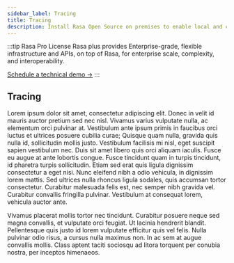 ```yaml
---
sidebar_label: Tracing
title: Tracing
description: Install Rasa Open Source on premises to enable local and customizable Natural Language Understanding and Dialogue Management.
---
```


:::tip Rasa Pro License
Rasa plus provides Enterprise-grade, flexible infrastructure and APIs, on top of Rasa, for enterprise scale, complexity, and interoperability.

[Schedule a technical demo ->](https://info.rasa.com/rasa-technical-demo)
:::



## Tracing

Lorem ipsum dolor sit amet, consectetur adipiscing elit. Donec in velit id mauris auctor pretium sed nec nisl. Vivamus varius vulputate nulla, ac elementum orci pulvinar at. Vestibulum ante ipsum primis in faucibus orci luctus et ultrices posuere cubilia curae; Quisque quam nulla, gravida quis nulla id, sollicitudin mollis justo. Vestibulum facilisis mi nisl, eget suscipit sapien vestibulum nec. Duis sit amet libero quis orci aliquam iaculis. Fusce eu augue at ante lobortis congue. Fusce tincidunt quam in turpis tincidunt, id pharetra turpis sollicitudin. Etiam sed erat quis ligula dignissim consectetur a eget nisi. Nunc eleifend nibh a odio vehicula, in dignissim lorem mattis. Sed ultrices nulla rhoncus ligula sodales, quis accumsan tortor consectetur. Curabitur malesuada felis est, nec semper nibh gravida vel. Curabitur convallis fringilla pulvinar. Vestibulum at consequat lorem, vehicula auctor ante.

Vivamus placerat mollis tortor nec tincidunt. Curabitur posuere neque sed magna convallis, et vulputate orci feugiat. Ut lacinia hendrerit blandit. Pellentesque quis justo id lorem vulputate efficitur quis vel felis. Nulla pulvinar odio risus, a cursus nulla maximus non. In ac sem at augue convallis mollis. Class aptent taciti sociosqu ad litora torquent per conubia nostra, per inceptos himenaeos.